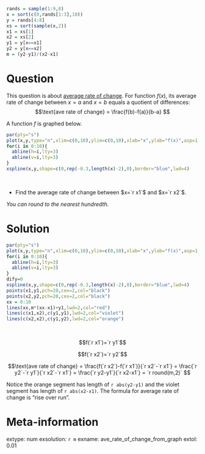```r
rands = sample(1:9,8)
x = sort(c(0,rands[1:3],10))
y = rands[4:8]
xs = sort(sample(x,2))
x1 = xs[1]
x2 = xs[2]
y1 = y[x==x1]
y2 = y[x==x2]
m = (y2-y1)/(x2-x1)
```



Question
========

This question is about [average rate of change](https://en.wikipedia.org/wiki/Rate_(mathematics)#Of_change){target="_blank"}. For function $f(x)$, its average rate of change between $x=a$ and $x=b$ equals a quotient of differences:
$$\text{ave rate of change} = \frac{f(b)-f(a)}{b-a} $$

A function $f$ is graphed below.

```r
par(pty="s")
plot(x,y,type="n",xlim=c(0,10),ylim=c(0,10),xlab="x",ylab="f(x)",asp=1,pch=20,cex=2)
for(i in 0:10){
  abline(h=i,lty=3)
  abline(v=i,lty=3)
}
xspline(x,y,shape=c(0,rep(-0.3,length(x)-2),0),border="blue",lwd=4)
```
\

* Find the average rate of change between $x=`r x1`$ and $x=`r x2`$.

*You can round to the nearest hundredth.*

Solution
========

```r
par(pty="s")
plot(x,y,type="n",xlim=c(0,10),ylim=c(0,10),xlab="x",ylab="f(x)",asp=1,pch=20,cex=2)
for(i in 0:10){
  abline(h=i,lty=3)
  abline(v=i,lty=3)
}
dify=0
xspline(x,y,shape=c(0,rep(-0.3,length(x)-2),0),border="blue",lwd=4)
points(x1,y1,pch=20,cex=2,col="black")
points(x2,y2,pch=20,cex=2,col="black")
xx = 0:10
lines(xx,m*(xx-x1)+y1,lwd=2,col="red")
lines(c(x1,x2),c(y1,y1),lwd=2,col="violet")
lines(c(x2,x2),c(y1,y2),lwd=2,col="orange")
```
\


$$f(`r x1`)=`r y1`$$

$$f(`r x2`)=`r y2`$$

$$\text{ave rate of change} = \frac{f(`r x2`)-f(`r x1`)}{`r x2`-`r x1`} = \frac{`r y2`-`r y1`}{`r x2`-`r x1`} = \frac{`r y2-y1`}{`r x2-x1`} = `r round(m,2)` $$

Notice the orange segment has length of `r abs(y2-y1)` and the violet segment has length of `r abs(x2-x1)`. The formula for average rate of change is "rise over run".

Meta-information
============
extype: num
exsolution: `r m`
exname: ave_rate_of_change_from_graph
extol: 0.01